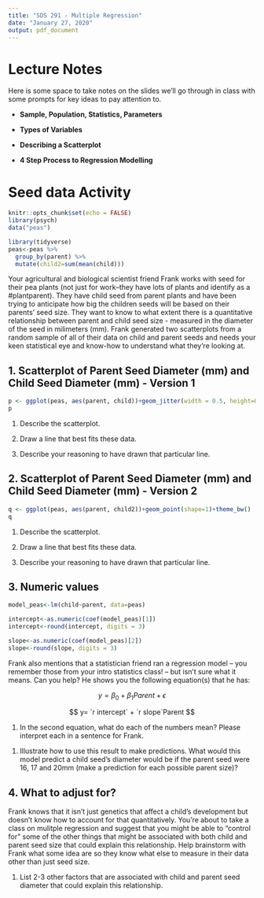 ```yaml
---
title: "SDS 291 - Multiple Regression"
date: "January 27, 2020"
output: pdf_document
---
```


# Lecture Notes

Here is some space to take notes on the slides we'll go through in class with some prompts for key ideas to pay attention to.

- **Sample, Population, Statistics, Parameters**

\vspace{0.5in}

- **Types of Variables**

\vspace{1.5in}

- **Describing a Scatterplot**

\vspace{2in}

- **4 Step Process to Regression Modelling**

\vspace{2in}

\newpage

# Seed data Activity

```r
knitr::opts_chunk$set(echo = FALSE)
library(psych)
data("peas")
```


```r
library(tidyverse)
peas<-peas %>%
  group_by(parent) %>%
  mutate(child2=sum(mean(child)))
```


Your agricultural and biological scientist friend Frank works with seed for their pea plants (not just for work--they have lots of plants and identify as a \#plantparent). They have child seed from parent plants and have been trying to anticipate how big the children seeds will be based on their parents' seed size. They want to know to what extent there is a quantitative relationship between parent and child seed size - measured in the diameter of the seed in milimeters (mm). Frank generated two scatterplots from a random sample of all of their data on child and parent seeds and needs your keen statistical eye and know-how to understand what they're looking at.

## 1. Scatterplot of Parent Seed Diameter (mm) and Child Seed Diameter (mm) - Version 1

```r
p <- ggplot(peas, aes(parent, child))+geom_jitter(width = 0.5, height=0.5, shape=1)
p 
```

1. Describe the scatterplot.
\vspace{2in}
1. Draw a line that best fits these data.

1. Describe your reasoning to have drawn that particular line.
\vspace{1in}

\newpage
## 2. Scatterplot of Parent Seed Diameter (mm) and Child Seed Diameter (mm) - Version 2

```r
q <- ggplot(peas, aes(parent, child2))+geom_point(shape=1)+theme_bw() 
q 
```

1. Describe the scatterplot.
\vspace{2in}
1. Draw a line that best fits these data.

1. Describe your reasoning to have drawn that particular line.
\vspace{1in}

\newpage

## 3. Numeric values

```r
model_peas<-lm(child~parent, data=peas)

intercept<-as.numeric(coef(model_peas)[1])
intercept<-round(intercept, digits = 3)

slope<-as.numeric(coef(model_peas)[2])
slope<-round(slope, digits = 3)

```
Frank also mentions that a statistician friend ran a regression model -- you remember those from your intro statistics class! -- but isn't sure what it means.  Can you help?  He shows you the following equation(s) that he has:

$$ y = \beta_0 + \beta_1Parent + \epsilon $$

$$ y= `r intercept` + `r slope`Parent $$

1. In the second equation, what do each of the numbers mean? Please interpret each in a sentence for Frank.

\vspace{1in}

1. Illustrate how to use this result to make predictions. What would this model predict a child seed's diameter would be if the parent seed were 16, 17 and 20mm (make a prediction for each possible parent size)?

\vspace{2.5in}


## 4. What to adjust for?

Frank knows that it isn't just genetics that affect a child's development but doesn't know how to account for that quantitatively. You're about to take a class on mulitple regression and suggest that you might be able to "control for" some of the other things that might be associated with both child and parent seed size that could explain this relationship. Help brainstorm with Frank what some idea are so they know what else to measure in their data other than just seed size.

1. List 2-3 other factors that are associated with child and parent seed diameter that could explain this relationship.

\newpage



